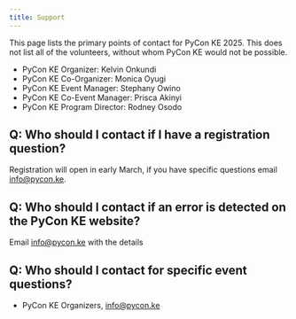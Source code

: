 ```yaml
---
title: Support
---
```


This page lists the primary points of contact for PyCon KE 2025. This does not list all of the volunteers, without whom PyCon KE would not be possible.

- PyCon KE Organizer: Kelvin Onkundi
- PyCon KE Co-Organizer: Monica Oyugi
- PyCon KE Event Manager: Stephany Owino
- PyCon KE Co-Event Manager: Prisca Akinyi
- PyCon KE Program Director: Rodney Osodo

## Q: Who should I contact if I have a registration question?

Registration will open in early March, if you have specific questions email [info@pycon.ke](mailto:info@pycon.ke).

## Q: Who should I contact if an error is detected on the PyCon KE website?

Email [info@pycon.ke](mailto:info@pycon.ke) with the details

## Q: Who should I contact for specific event questions?

- PyCon KE Organizers, [info@pycon.ke](mailto:info@pycon.ke)
